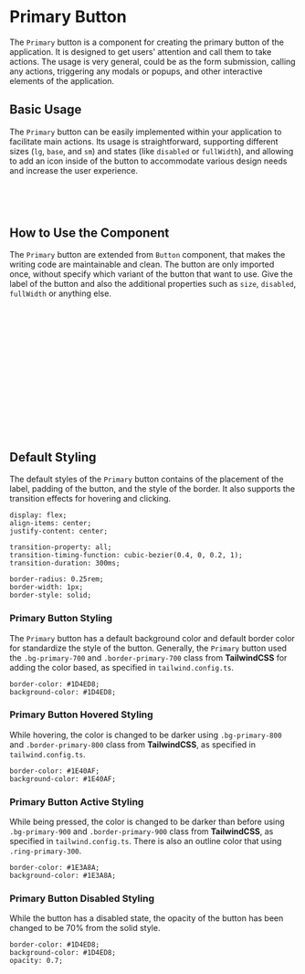 

<Meta of={PrimaryStories} />

# Primary Button

The `Primary` button is a component for creating the primary button of the application. It is designed to get users' attention and call them to take actions. The usage is very general, could be as the form submission, calling any actions, triggering any modals or popups, and other interactive elements of the application.

<Canvas />
<Controls />

## Basic Usage

The `Primary` button can be easily implemented within your application to facilitate main actions. Its usage is straightforward, supporting different sizes (`lg`, `base`, and `sm`) and states (like `disabled` or `fullWidth`), and allowing to add an icon inside of the button to accommodate various design needs and increase the user experience.

```jsx
<Button.Primary size="base" variant="default">
  Button
</Button.Primary>
```

## How to Use the Component

The `Primary` button are extended from `Button` component, that makes the writing code are maintainable and clean. The button are only imported once, without specify which variant of the button that want to use. Give the label of the button and also the additional properties such as `size`, `disabled`, `fullWidth` or anything else.

```jsx
import Button from "@/components/Button";

export const MyComponent = () => (
  <div>
    <Button.Primary
      size="base"
      variant="default"
      disabled={false}
      fullWidth={false}
    >
      Button
    </Button.Primary>
    // Other content
  </div>
);
```

## Default Styling

The default styles of the `Primary` button contains of the placement of the label, padding of the button, and the style of the border. It also supports the transition effects for hovering and clicking.

```
display: flex;
align-items: center;
justify-content: center;

transition-property: all;
transition-timing-function: cubic-bezier(0.4, 0, 0.2, 1);
transition-duration: 300ms;

border-radius: 0.25rem;
border-width: 1px;
border-style: solid;
```

### Primary Button Styling

The `Primary` button has a default background color and default border color for standardize the style of the button. Generally, the `Primary` button used the `.bg-primary-700` and `.border-primary-700` class from **TailwindCSS** for adding the color based, as specified in `tailwind.config.ts`.

```
border-color: #1D4ED8;
background-color: #1D4ED8;
```

### Primary Button Hovered Styling

While hovering, the color is changed to be darker using `.bg-primary-800` and `.border-primary-800` class from **TailwindCSS**, as specified in `tailwind.config.ts`.

```
border-color: #1E40AF;
background-color: #1E40AF;
```

### Primary Button Active Styling

While being pressed, the color is changed to be darker than before using `.bg-primary-900` and `.border-primary-900` class from **TailwindCSS**, as specified in `tailwind.config.ts`. There is also an outline color that using `.ring-primary-300`.

```
border-color: #1E3A8A;
background-color: #1E3A8A;
```

### Primary Button Disabled Styling

While the button has a disabled state, the opacity of the button has been changed to be 70% from the solid style.

```
border-color: #1D4ED8;
background-color: #1D4ED8;
opacity: 0.7;
```
